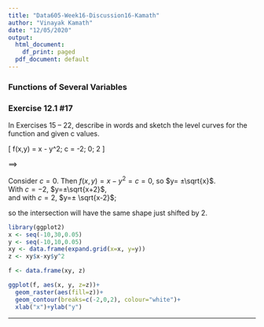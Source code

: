 ---
title: "Data605-Week16-Discussion16-Kamath"
author: "Vinayak Kamath"
date: "12/05/2020"
output:
  html_document:
    df_print: paged
  pdf_document: default
---

### Functions of Several Variables
  
### Exercise 12.1 #17

In Exercises 15 – 22, describe in words and sketch the level curves for the function and given c values.

\[ f(x,y) = x - y^2; c = -2; 0; 2 \]

==> 

Consider $c=0$. Then $f(x,y)= x - y^2 = c = 0$, so $y= ±\sqrt{x}$.  
With $c=−2$, $y=±\sqrt{x+2}$,   
and with $c=2$, $y=± \sqrt{x-2}$;   
  
so the intersection will have the same shape just shifted by 2.  

```{r}
library(ggplot2)
x <- seq(-10,30,0.05)
y <- seq(-10,10,0.05)
xy <- data.frame(expand.grid(x=x, y=y))
z <- xy$x-xy$y^2

f <- data.frame(xy, z)

ggplot(f, aes(x, y, z=z))+
  geom_raster(aes(fill=z))+
  geom_contour(breaks=c(-2,0,2), colour="white")+
  xlab("x")+ylab("y")

```

---
